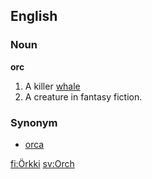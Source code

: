 ==English==
===Noun===
'''orc'''

# A killer [[whale]]
# A creature in fantasy fiction.

===Synonym===
*[[orca]]
[[fi:Örkki]]
[[sv:Orch]]